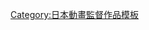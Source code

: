 {{Navbox
|name= 笠井賢一執導作品
|title= [[笠井賢一]]執導作品
|titlestyle= background:skyblue
|groupstyle= background:#d0e5f5
|group1 = 電視動畫
|list1={{Navbox|child
|group1 = 2000年代
|list1 = [[圓圓艾米]]（2001年） - [[魔法咪路咪路]]（2002-2003年） - [[魔法咪路咪路|魔法咪路咪路 Golden]]（2003-2004年） - [[棒球大聯盟|棒球大聯盟 1st season]]（2004-2005年） - [[蜂蜜與四葉草|蜂蜜幸運草]]（2005年） - [[棒球大聯盟|棒球大聯盟 2nd season]]（2008年） - [[普莉與頃太|普莉與頃太 宇宙友情大冒険]]（2006年） - [[交響情人夢 (動畫)|交響情人夢]]（2007年） - [[棒球大聯盟|棒球大聯盟 3rd season]]（2008年） - [[君吻|君吻 pure rouge]]（2007-2008年） - [[青之花]]（2009年） - [[奇蹟列車|奇蹟列車~歡迎來到大江戶線~]]（2009年）
|group2 = 2010年代
|list2 = [[爆漫王。]]（2010-2011年） - [[爆漫王。|爆漫王。2]]（2011-2012年） - [[超譯百人一首戀歌]]（2012年） - [[爆漫王。|爆漫王。3]]（2012-2013年） - [[LOVE STAGE!!]]（2014年） - [[狼少女和黑王子]]（2014年）- [[藍海少女！]]（2016年）
}}
}}
<noinclude>
{{DEFAULTSORT:Ken'ichi Kasai}}
[[Category:日本動畫監督作品模板]]
</noinclude>